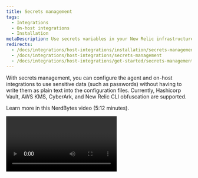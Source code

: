 ```yaml
---
title: Secrets management
tags:
  - Integrations
  - On-host integrations
  - Installation
metaDescription: Use secrets variables in your New Relic infrastructure integration configuration to inject sensitive data that you don’t want in your configuration files.
redirects:
  - /docs/integrations/host-integrations/installation/secrets-management
  - /docs/integrations/host-integrations/secrets-management
  - /docs/integrations/host-integrations/get-started/secrets-management
---
```


With secrets management, you can configure the agent and on-host integrations to use sensitive data (such as passwords) without having to write them as plain text into the configuration files. Currently, Hashicorp Vault, AWS KMS, CyberArk, and New Relic CLI obfuscation are supported.

Learn more in this NerdBytes video (5:12 minutes).

<Video id="8NAUi0H2sfU" type="youtube" />

## Define secrets

To use secrets in a configuration YAML file:

1. Define a `variables` section, where each entry is a name for a secret object.
2. In each entry, include the source of the secret and the proper configuration to retrieve those secrets.
3. In the general configuration section, set `${variable.property}` placeholders that will be automatically replaced by the properties of the secret object. The secret object can be defined as a simple string or json object.

<Callout variant="important">
  If the secrets retrieval fails, the integration won't be executed, as the infrastructure agent does not have all the data it requires to execute.
</Callout>

For example, the following configuration will retrieve an object named `creds` from Vault (you can define the object's name for the secret.) Let's assume that the stored object is a valid JSON with a property named `user` and another property named `password`. We want to use them to set the basic HTTP credentials of the `status_url` property from an Nginx on-host integration:

```
integration_name: com.newrelic.nginx
variables:
  creds:
    vault:
      http:
        url: http://my.vault.host/v1/newengine/data/secret
        headers:
          X-Vault-Token: my-vault-token
instances:
  - name: nginx-server-metrics
    command: metrics
    arguments:
      status_url: http://${creds.user}:${creds.password}@example.com/status
      status_module: discover
      remote_monitoring: true
    labels:
      env: production
      role: load_balancer
```

<Callout variant="tip">
  Both simple strings and valid JSON objects can be retrieved from variables.  
  When using JSON objects make sure both keys and values are enclosed with double-quotes.
</Callout>

## Using environment variables [#using-variables]

Environment variables can be used into the `variables` section with the `{{MY_ENV_VAR}}` notation. When doing so, environment variables are expanded and their value is replaced at runtime.

Use this method to avoid having sensitive values such as tokens or obfuscation keys included in the configuration file.

When using environment variables in on-host integration configuration files the [passthrough_environment](/docs/infrastructure/install-infrastructure-agent/configuration/infrastructure-agent-configuration-settings#passthrough_-environment) setting must be defined.

## Secrets variables [#variables]

Define secrets in each configuration under a `variables` section. Each entry is a user-defined secret name that will store the properties of the retrieved secrets. Each variable can contain the following properties:

<table>
  <thead>
    <tr>
      <th style={{ width: "250px" }}>
        YAML key
      </th>

      <th>
        Description
      </th>
    </tr>
  </thead>

  <tbody>
    <tr>
      <td>
        `ttl`

        Type: String
      </td>

      <td>
        Amount of time before a secret is refreshed. This can be a number followed by a time unit (`s`, `m` or `h`).

        Examples: `30s`, `10m`, `1h`

        Default: `1h`
      </td>
    </tr>

    <tr>
      <td>
        `aws-kms`
      </td>

      <td>
        [AWS KMS secret retrieval configuration](#aws-kms-secrets)
      </td>
    </tr>

    <tr>
      <td>
        `vault`
      </td>

      <td>
        [Vault secret retrieval configuration](#vault-secrets)
      </td>
    </tr>

    <tr>
      <td>
        `cyberark-cli`
      </td>

      <td>
        CyberArk command line interface configuration
      </td>
    </tr>

    <tr>
      <td>
        `cyberark-api`
      </td>

      <td>
        [CyberArk REST API configuration](#cyberark-api)
      </td>
    </tr>

    <tr>
      <td>
        `obfuscated`
      </td>

      <td>
        [New Relic CLI obfuscation](#newrelic-cli-obfuscation)
      </td>
    </tr>
  </tbody>
</table>

## AWS KMS secrets

To retrieve your secrets from Amazon KMS, you can set the following properties in your `aws-kms` section. Not all fields are required. For example, you will need either `data`, `file`, or `http` to provide the encoded KMS string.

<table>
  <thead>
    <tr>
      <th style={{ width: "250px" }}>
        YAML key
      </th>

      <th>
        Description
      </th>
    </tr>
  </thead>

  <tbody>
    <tr>
      <td>
        `data`

        Type: String
      </td>

      <td>
        Base64 encoded KMS string to decrypt
      </td>
    </tr>

    <tr>
      <td>
        `file`

        Type: String
      </td>

      <td>
        Path to file containing Base64 encoded KMS string to decrypt
      </td>
    </tr>

    <tr>
      <td>
        `http`

        Type: YAML properties
      </td>

      <td>
        HTTP configuration to use to request Base64 encoded KMS string to decrypt. For more information, see [Vault `http`](#vault-secrets).
      </td>
    </tr>

    <tr>
      <td>
        `credential_file`

        Type: String
      </td>

      <td>
        Path to AWS credentials file
      </td>
    </tr>

    <tr>
      <td>
        `config_file`

        Type: String
      </td>

      <td>
        Path to AWS config file
      </td>
    </tr>

    <tr>
      <td>
        `region`

        Type: String
      </td>

      <td>
        AWS KMS region
      </td>
    </tr>

    <tr>
      <td>
        `type`

        Type: String (`plain`, `equal`, or `json`)
      </td>

      <td>
        Secret value format:

        * `plain`: a raw string to be stored directly into the destination variable.
        * `equal`: a `key=property` one-line string to be stored as object properties into the destination variable.
        * `json`: a JSON object to be stored as properties into the destination variable.

        Secrets of type `plain` or `json` use dot notation; for example, `${mysecret.nestedkey}`.
      </td>
    </tr>
  </tbody>
</table>

The following example will allow retrieving a plain password string from AWS KMS. It must be decrypted from the provided `data` encoded string.

```
variables:
  myPassword:
    aws-kms:
      data: T0hBSStGTEVY
      region: ap-southeast-2
      credential_file: "./my-aws-credentials-file"
      config_file: "./my-aws-config-file"
      type: plain
```

## Vault secrets

Vault must enable an `http` field containing the HTTP configuration used to connect to Vault. The http entry can contain the following entries:

<table>
  <thead>
    <tr>
      <th style={{ width: "250px" }}>
        YAML key
      </th>

      <th>
        Description
      </th>
    </tr>
  </thead>

  <tbody>
    <tr>
      <td>
        `url`

        Type: String
      </td>

      <td>
        URL to request data from
      </td>
    </tr>

    <tr>
      <td>
        `tls_config`

        Type: YAML properties
      </td>

      <td>
        Use the [TLS configuration properties](#tls-config-properties)
      </td>
    </tr>

    <tr>
      <td>
        `headers`

        Type: YAML map
      </td>

      <td>
        Request headers
      </td>
    </tr>
  </tbody>
</table>

### tls_config properties [#tls-config-properties]

<Callout variant="important">
  Secrets must use dot notation, for example, `${mysecret.nestedkey}`.
</Callout>

<table>
  <thead>
    <tr>
      <th style={{ width: "250px" }}>
        YAML key
      </th>

      <th>
        Description
      </th>
    </tr>
  </thead>

  <tbody>
    <tr>
      <td>
        `enable`

        Type: Boolean
      </td>

      <td>
        Enable TLS

        Default: `false`
      </td>
    </tr>

    <tr>
      <td>
        `insecure_skip_verify`

        Type: Boolean
      </td>

      <td>
        Skip verifying server’s certificate chain and host

        Default: `false`
      </td>
    </tr>

    <tr>
      <td>
        `min_version`

        Type: UInt16
      </td>

      <td>
        The minimum SSL/TLS version that is acceptable

        Default: `0` (which uses TLS version 1.0)
      </td>
    </tr>

    <tr>
      <td>
        `max_version`

        Type: UInt16
      </td>

      <td>
        The maximum SSL/TLS version that is acceptable

        Default: `0` (which uses TLS version 1.3)
      </td>
    </tr>

    <tr>
      <td>
        `ca`

        Type: String
      </td>

      <td>
        TLS certificate

        `""`
      </td>
    </tr>
  </tbody>
</table>

The following example will retrieve a secret using a Vault token from a secured server, and skip the server certificates verification:

```
variables:
  mydata:
    vault:
      http:
        url: https://my.vault.host/v1/newengine/data/secret
        headers:
          X-Vault-Token: my-vault-token
        tls_config:
          insecure_skip_verify: true
```

## CyberArk command line interface [#cyberark-cli]

To retrieve secrets from the CyberArk command line interface (CLI) use the following configuration, all keys are required

<table>
  <thead>
    <tr>
      <th>
        YAML Key
      </th>

      <th>
        Description
      </th>
    </tr>
  </thead>

  <tbody>
    <tr>
      <td style={{ textAlign: "left" }}>
        `cli`

        Type: string
      </td>

      <td>
        Full path to the CyberArk CLI executable

        Default: ""
      </td>
    </tr>

    <tr>
      <td style={{ textAlign: "left" }}>
        `app`-id

        Type: string
      </td>

      <td>
        Application id of the secret holder

        Default: ""
      </td>
    </tr>

    <tr>
      <td style={{ textAlign: "left" }}>
        `safe`

        Type: string
      </td>

      <td>
        Safe containing the secret

        Default: ""
      </td>
    </tr>

    <tr>
      <td style={{ textAlign: "left" }}>
        `folder`

        Type: string
      </td>

      <td>
        Folder containing the secret

        Default: ""
      </td>
    </tr>

    <tr>
      <td style={{ textAlign: "left" }}>
        `object`

        Type: string
      </td>

      <td>
        The object the secret is associated with

        Default: ""
      </td>
    </tr>
  </tbody>
</table>

The following example will retrieve a CyberArk secret using the command line interface:

```
variables:
  credentials:
    cyberark-cli:
      cli: /full/path/to/clipasswordsdk
      app-id: my-appid
      safe: my-safe
      folder: my-folder
      object: my-object
```

## CyberArk REST API [#cyberark-api]

To retrieve secrets using the CyberArk REST API there must be a `http` key containing the HTTP configuration. The `http` key contains these sub-keys, only `url` is required:

<table>
  <thead>
    <tr>
      <th style={{ width: "250px" }}>
        YAML key
      </th>

      <th>
        Description
      </th>
    </tr>
  </thead>

  <tbody>
    <tr>
      <td>
        `url`

        Type: String
      </td>

      <td>
        URL to request data from, this key is required

        Default: none
      </td>
    </tr>

    <tr>
      <td>
        `tls_config`

        Type: YAML properties
      </td>

      <td>
        Use the [TLS configuration properties](#tls-config-properties)
      </td>
    </tr>

    <tr>
      <td>
        `headers`

        Type: YAML map
      </td>

      <td>
        Request headers
      </td>
    </tr>
  </tbody>
</table>

The following example will retrieve a secret using the CyberArk REST API, skipping server certificate verification:

```
variables:
  credentials:
    cyberark-api:
      http:
        url: https://hostname/AIMWebService/api/Accounts?AppID=myAppID&Query=Safe=mySafe;Object=myObject
        tls_config:
          insecure_skip_verify: true
```

## New Relic CLI Obfuscation [#newrelic-cli-obfuscation]

<Callout variant="important">
  We recommend using any of the supported secrets providers instead of the simple obfuscation when possible.

  See our guidelines below to define environment variables to avoid having the obfuscation key in configuration files.
  
  Use Powershell on Windows hosts, rather than the Command Prompt window, since the Command Prompt window can handle quotation marks in unexpected ways.
</Callout>

<Callout variant="tip">
  Infrastructure Agent 1.14.0 or above is required
</Callout>

You can use the New Relic CLI obfuscate command to obscure sensitive information in the infrastructure agent or any on-host integration configuration file.

Steps:

* [Install the New Relic CLI](https://github.com/newrelic/newrelic-cli/blob/master/docs/GETTING_STARTED.md) on any host (it can be your development host).
* Run the CLI [obfuscate command](https://github.com/newrelic/newrelic-cli/blob/master/docs/cli/newrelic_agent_config_obfuscate.md) in order to generate the obfuscated value:

```
newrelic agent config obfuscate --value '<plain_text_config_value>' --key '<obfuscation_key>'
```

* Copy the result of the cli command into the `text` argument in the `obfuscated` section as shown in the examples below.
* You can obfuscate JSON blocks if you need to reference multiple values in your configuration YML file. Note that you may need to escape the quotation marks `""` with backslashes on Windows hosts. For example: `'{\"attribute\":\"value\"...`. In addition, use Powershell on Windows hosts, rather than the Command Prompt window, since the Command Prompt window can handle quotation marks in unexpected ways. 

```
newrelic agent config obfuscate --value '{"attribute":"value", "attribute2":"value2"}' --key '<obfuscation_key>'
```

<table>
  <thead>
    <tr>
      <th style={{ width: "250px" }}>
        YAML key
      </th>

      <th>
        Description
      </th>
    </tr>
  </thead>

  <tbody>
    <tr>
      <td>
        key

        Type: String
      </td>

      <td>
        The string used when obfuscating the clear-text value using New Relic CLI

        Default: none
      </td>
    </tr>

    <tr>
      <td>
        `secret`

        Type: String
      </td>

      <td>
        The output of the newrelic-cli command

        Default: none
      </td>
    </tr>
  </tbody>
</table>

**Integrations configuration example**  
The following example will allow retrieving the Nginx user and password that has been obfuscated using the New Relic CLI. This example uses dot notation when retrieving the credentials, since the obfuscated value was a JSON block:

```
integration_name: com.newrelic.nginx
variables:
  creds:
    obfuscated:
      key: 'random_key_used_in_cli'
      secret: 'obscured_output_from_cli'
instances:
  - name: nginx-server-metrics
    command: metrics
    arguments:
      status_url: http://${creds.user}:${creds.password}@example.com/status
      status_module: discover
      remote_monitoring: true
```

It's recommended to use environment variables for the obfuscation arguments as shown in the example below:

```
integration_name: com.newrelic.nginx
variables:
  creds:
    obfuscated:
      key: {{OBFUSCATION_KEY}}
      secret: {{OBFUSCATION_TEXT}}
instances:
  - name: nginx-server-metrics
    command: metrics
    arguments:
      status_url: http://${creds.user}:${creds.password}@example.com/status
      status_module: discover
      remote_monitoring: true
```

**Agent configuration example**  
This example allows retrieving a string that contains the proxy details (user, password and host):

```
variables:
  obfuscated_proxy:
    obfuscated:
      key: 'random_key_used_in_cli'
      secret: 'obscured_output_from_cli'

proxy: ${obfuscated_proxy}
```

